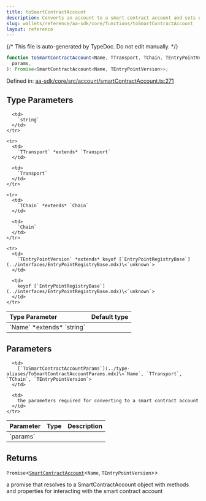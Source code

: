 ```yaml
---
title: toSmartContractAccount
description: Converts an account to a smart contract account and sets up various account-related methods using the provided parameters like transport, chain, entry point, and other utilities.
slug: wallets/reference/aa-sdk/core/functions/toSmartContractAccount
layout: reference
---
```


{/* This file is auto-generated by TypeDoc. Do not edit manually. */}

```ts
function toSmartContractAccount<Name, TTransport, TChain, TEntryPointVersion>(
  params,
): Promise<SmartContractAccount<Name, TEntryPointVersion>>;
```

Defined in: [aa-sdk/core/src/account/smartContractAccount.ts:271](https://github.com/alchemyplatform/aa-sdk/blob/ad165355d980f9a16dd388088895bfc851df8656/aa-sdk/core/src/account/smartContractAccount.ts#L271)

## Type Parameters

<table>
  <thead>
    <tr>
      <th align="left">Type Parameter</th>
      <th align="left">Default type</th>
    </tr>
  </thead>

  <tbody>
    <tr>
      <td>
        `Name` *extends* `string`
      </td>

      <td>
        `string`
      </td>
    </tr>

    <tr>
      <td>
        `TTransport` *extends* `Transport`
      </td>

      <td>
        `Transport`
      </td>
    </tr>

    <tr>
      <td>
        `TChain` *extends* `Chain`
      </td>

      <td>
        `Chain`
      </td>
    </tr>

    <tr>
      <td>
        `TEntryPointVersion` *extends* keyof [`EntryPointRegistryBase`](../interfaces/EntryPointRegistryBase.mdx)\<`unknown`>
      </td>

      <td>
        keyof [`EntryPointRegistryBase`](../interfaces/EntryPointRegistryBase.mdx)\<`unknown`>
      </td>
    </tr>

  </tbody>
</table>

## Parameters

<table>
  <thead>
    <tr>
      <th align="left">Parameter</th>
      <th align="left">Type</th>
      <th align="left">Description</th>
    </tr>
  </thead>

  <tbody>
    <tr>
      <td>
        `params`
      </td>

      <td>
        [`ToSmartContractAccountParams`](../type-aliases/ToSmartContractAccountParams.mdx)\<`Name`, `TTransport`, `TChain`, `TEntryPointVersion`>
      </td>

      <td>
        the parameters required for converting to a smart contract account
      </td>
    </tr>

  </tbody>
</table>

## Returns

`Promise`\<[`SmartContractAccount`](../type-aliases/SmartContractAccount.mdx)\<`Name`, `TEntryPointVersion`>>

a promise that resolves to a SmartContractAccount object with methods and properties for interacting with the smart contract account
